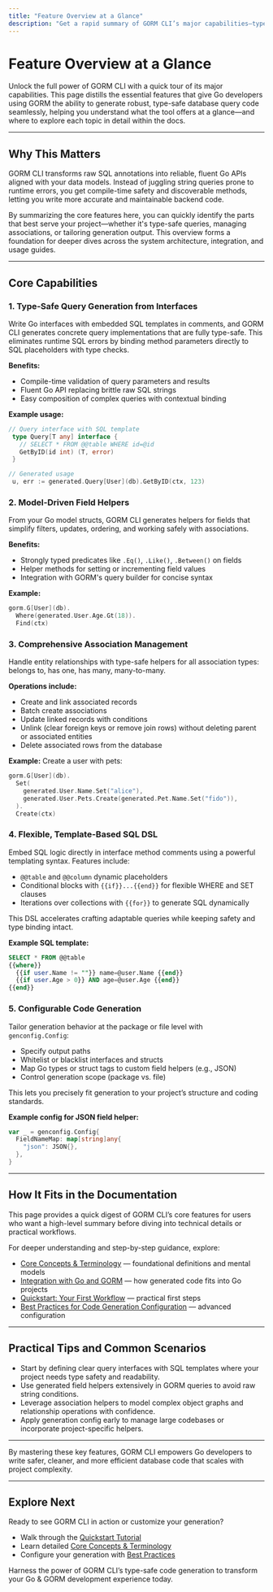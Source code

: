 ```yaml
---
title: "Feature Overview at a Glance"
description: "Get a rapid summary of GORM CLI’s major capabilities—type-safe query generation, field helpers, association management, template-based DSL, and flexible configuration—with pointers for where each is explored in detail within the docs."
---
```


# Feature Overview at a Glance

Unlock the full power of GORM CLI with a quick tour of its major capabilities. This page distills the essential features that give Go developers using GORM the ability to generate robust, type-safe database query code seamlessly, helping you understand what the tool offers at a glance—and where to explore each topic in detail within the docs.

---

## Why This Matters

GORM CLI transforms raw SQL annotations into reliable, fluent Go APIs aligned with your data models. Instead of juggling string queries prone to runtime errors, you get compile-time safety and discoverable methods, letting you write more accurate and maintainable backend code.

By summarizing the core features here, you can quickly identify the parts that best serve your project—whether it's type-safe queries, managing associations, or tailoring generation output. This overview forms a foundation for deeper dives across the system architecture, integration, and usage guides.

---

## Core Capabilities

### 1. Type-Safe Query Generation from Interfaces

Write Go interfaces with embedded SQL templates in comments, and GORM CLI generates concrete query implementations that are fully type-safe. This eliminates runtime SQL errors by binding method parameters directly to SQL placeholders with type checks.

**Benefits:**
- Compile-time validation of query parameters and results
- Fluent Go API replacing brittle raw SQL strings
- Easy composition of complex queries with contextual binding

**Example usage:**
```go
// Query interface with SQL template
 type Query[T any] interface {
   // SELECT * FROM @@table WHERE id=@id
   GetByID(id int) (T, error)
 }

// Generated usage
 u, err := generated.Query[User](db).GetByID(ctx, 123)
```

### 2. Model-Driven Field Helpers

From your Go model structs, GORM CLI generates helpers for fields that simplify filters, updates, ordering, and working safely with associations.

**Benefits:**
- Strongly typed predicates like `.Eq()`, `.Like()`, `.Between()` on fields
- Helper methods for setting or incrementing field values
- Integration with GORM's query builder for concise syntax

**Example:**
```go
gorm.G[User](db).
  Where(generated.User.Age.Gt(18)).
  Find(ctx)
```

### 3. Comprehensive Association Management

Handle entity relationships with type-safe helpers for all association types: belongs to, has one, has many, many-to-many.

**Operations include:**
- Create and link associated records
- Batch create associations
- Update linked records with conditions
- Unlink (clear foreign keys or remove join rows) without deleting parent or associated entities
- Delete associated rows from the database

**Example:** Create a user with pets:
```go
gorm.G[User](db).
  Set(
    generated.User.Name.Set("alice"),
    generated.User.Pets.Create(generated.Pet.Name.Set("fido")),
  ).
  Create(ctx)
```

### 4. Flexible, Template-Based SQL DSL

Embed SQL logic directly in interface method comments using a powerful templating syntax. Features include:
- `@@table` and `@@column` dynamic placeholders
- Conditional blocks with `{{if}}...{{end}}` for flexible WHERE and SET clauses
- Iterations over collections with `{{for}}` to generate SQL dynamically

This DSL accelerates crafting adaptable queries while keeping safety and type binding intact.

**Example SQL template:**
```sql
SELECT * FROM @@table
{{where}}
  {{if user.Name != ""}} name=@user.Name {{end}}
  {{if user.Age > 0}} AND age=@user.Age {{end}}
{{end}}
```

### 5. Configurable Code Generation

Tailor generation behavior at the package or file level with `genconfig.Config`:
- Specify output paths
- Whitelist or blacklist interfaces and structs
- Map Go types or struct tags to custom field helpers (e.g., JSON)
- Control generation scope (package vs. file)

This lets you precisely fit generation to your project’s structure and coding standards.

**Example config for JSON field helper:**
```go
var _ = genconfig.Config{
  FieldNameMap: map[string]any{
    "json": JSON{},
  },
}
```

---

## How It Fits in the Documentation

This page provides a quick digest of GORM CLI’s core features for users who want a high-level summary before diving into technical details or practical workflows.

For deeper understanding and step-by-step guidance, explore:

- [Core Concepts & Terminology](../core-concepts-terminology) — foundational definitions and mental models
- [Integration with Go and GORM](../integration-overview) — how generated code fits into Go projects
- [Quickstart: Your First Workflow](../../../getting-started/project-configuration-run/quickstart-overview) — practical first steps
- [Best Practices for Code Generation Configuration](../../../guides/advanced-usage-patterns/generation-config-best-practices) — advanced configuration

---

## Practical Tips and Common Scenarios

- Start by defining clear query interfaces with SQL templates where your project needs type safety and readability.
- Use generated field helpers extensively in GORM queries to avoid raw string conditions.
- Leverage association helpers to model complex object graphs and relationship operations with confidence.
- Apply generation config early to manage large codebases or incorporate project-specific helpers.

---

By mastering these key features, GORM CLI empowers Go developers to write safer, cleaner, and more efficient database code that scales with project complexity.

---

## Explore Next

Ready to see GORM CLI in action or customize your generation?

- Walk through the [Quickstart Tutorial](../../../getting-started/project-configuration-run/quickstart-overview)
- Learn detailed [Core Concepts & Terminology](../core-concepts-terminology)
- Configure your generation with [Best Practices](../../../guides/advanced-usage-patterns/generation-config-best-practices)

Harness the power of GORM CLI’s type-safe code generation to transform your Go & GORM development experience today.
